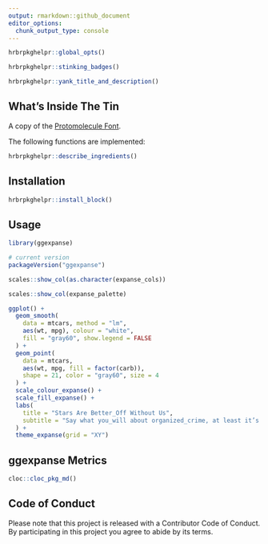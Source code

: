 ```yaml
---
output: rmarkdown::github_document
editor_options: 
  chunk_output_type: console
---
```

```r
hrbrpkghelpr::global_opts()
```

```r
hrbrpkghelpr::stinking_badges()
```

```r
hrbrpkghelpr::yank_title_and_description()
```

## What's Inside The Tin

A copy of the [Protomolecule Font](https://www.reddit.com/r/TheExpanse/comments/ay322l/protomolecule_font/).

The following functions are implemented:

```r
hrbrpkghelpr::describe_ingredients()
```

## Installation

```r
hrbrpkghelpr::install_block()
```

## Usage

```r
library(ggexpanse)

# current version
packageVersion("ggexpanse")

```

```r
scales::show_col(as.character(expanse_cols))
```

```r
scales::show_col(expanse_palette)
```

```r
ggplot() +
  geom_smooth(
    data = mtcars, method = "lm", 
    aes(wt, mpg), colour = "white", 
    fill = "gray60", show.legend = FALSE
  ) +
  geom_point(
    data = mtcars,
    aes(wt, mpg, fill = factor(carb)), 
    shape = 21, color = "gray60", size = 4
  ) +
  scale_colour_expanse() +
  scale_fill_expanse() +
  labs(
    title = "Stars Are Better_Off Without Us",
    subtitle = "Say what you_will about organized_crime, at least it’s organized."
  ) +
  theme_expanse(grid = "XY")
```

## ggexpanse Metrics

```r
cloc::cloc_pkg_md()
```

## Code of Conduct

Please note that this project is released with a Contributor Code of Conduct. By participating in this project you agree to abide by its terms.
